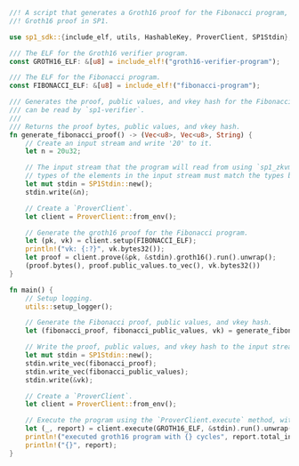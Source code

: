 ```rust
//! A script that generates a Groth16 proof for the Fibonacci program, and verifies the
//! Groth16 proof in SP1.

use sp1_sdk::{include_elf, utils, HashableKey, ProverClient, SP1Stdin};

/// The ELF for the Groth16 verifier program.
const GROTH16_ELF: &[u8] = include_elf!("groth16-verifier-program");

/// The ELF for the Fibonacci program.
const FIBONACCI_ELF: &[u8] = include_elf!("fibonacci-program");

/// Generates the proof, public values, and vkey hash for the Fibonacci program in a format that
/// can be read by `sp1-verifier`.
///
/// Returns the proof bytes, public values, and vkey hash.
fn generate_fibonacci_proof() -> (Vec<u8>, Vec<u8>, String) {
    // Create an input stream and write '20' to it.
    let n = 20u32;

    // The input stream that the program will read from using `sp1_zkvm::io::read`. Note that the
    // types of the elements in the input stream must match the types being read in the program.
    let mut stdin = SP1Stdin::new();
    stdin.write(&n);

    // Create a `ProverClient`.
    let client = ProverClient::from_env();

    // Generate the groth16 proof for the Fibonacci program.
    let (pk, vk) = client.setup(FIBONACCI_ELF);
    println!("vk: {:?}", vk.bytes32());
    let proof = client.prove(&pk, &stdin).groth16().run().unwrap();
    (proof.bytes(), proof.public_values.to_vec(), vk.bytes32())
}

fn main() {
    // Setup logging.
    utils::setup_logger();

    // Generate the Fibonacci proof, public values, and vkey hash.
    let (fibonacci_proof, fibonacci_public_values, vk) = generate_fibonacci_proof();

    // Write the proof, public values, and vkey hash to the input stream.
    let mut stdin = SP1Stdin::new();
    stdin.write_vec(fibonacci_proof);
    stdin.write_vec(fibonacci_public_values);
    stdin.write(&vk);

    // Create a `ProverClient`.
    let client = ProverClient::from_env();

    // Execute the program using the `ProverClient.execute` method, without generating a proof.
    let (_, report) = client.execute(GROTH16_ELF, &stdin).run().unwrap();
    println!("executed groth16 program with {} cycles", report.total_instruction_count());
    println!("{}", report);
}
```
